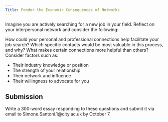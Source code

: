 ```yaml
---
Title: Ponder the Economic Consequences of Networks
---
```


Imagine you are actively searching for a new job in your field. Reflect on your interpersonal network and consider the following:

How could your personal and professional connections help facilitate your job search?
Which specific contacts would be most valuable in this process, and why?
What makes certain connections more helpful than others? Consider factors such as:

- Their industry knowledge or position
- The strength of your relationship
- Their network and influence
- Their willingness to advocate for you

## Submission

Write a 300-word essay responding to these questions and submit it via email to Simone.Santoni.1@city.ac.uk by October 7.
